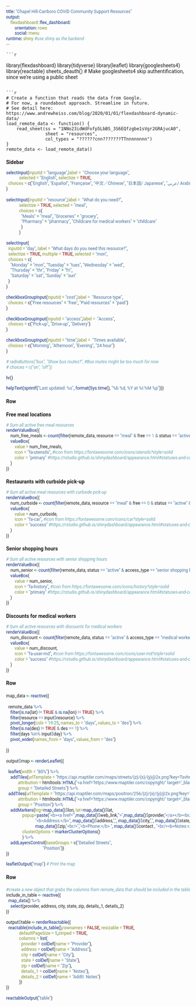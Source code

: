 ```yaml
---
title: "Chapel Hill-Carrboro COVID Community Support Resources"
output:
    flexdashboard::flex_dashboard:
        orientation: rows
        social: menu
runtime: shiny #use shiny as the backend
---
```

    ```r
library(flexdashboard)
library(tidyverse)
library(leaflet)
library(googlesheets4)
library(reactable)
sheets_deauth() # Make googlesheets4 skip authentification, since we're using a public sheet
```

```r
# Create a function that reads the data from Google.
# For now, a roundabout approach. Streamline in future.
# See detail here: https://www.andrewheiss.com/blog/2020/01/01/flexdashboard-dynamic-data/
load_remote_data <- function() {
    read_sheet(ss = "1NNo23idWdFofp5LbBS_3S6EQfzgbe1sVgr2GRAjucA0", 
               sheet = "resources",
               col_types = "??????cnn???????TTnnnnnnnn")
}
remote_data <- load_remote_data()
```

[comment]: <> (Adding the below so site font can be customized)

<link href="https://fonts.googleapis.com/css?family=Roboto&display=swap" rel="stylesheet">
<style>
* {font-size: 100%; font-family: Roboto, sans-serif;}
.navbar-brand {
    float:none;
    font-size: 19px;
    line-height: 21px;
    height: 50px;
    display: block;
}
@media screen and (max-width: 576px) {
.navbar-brand {
    padding: 5px 15px;
    font-size: 17px;
}
}
</style>

Sidebar {.sidebar}
-------------------------------------
    
```r
selectInput(inputId = "language",label =  "Choose your language",
            selected = "English", selectize = TRUE,
  choices = c("English", "Español", "Française", "中文／Chinese", "日本語/ Japanese", "عربي/ Arabic", "한국어/ Korean", "Karen")
)
    
selectInput(inputId = "resource",label =  "What do you need?",
            selectize = TRUE, selected = "meal",
            choices = c(
              "Meals" = "meal", "Groceries" = "grocery",
              "Pharmacy" = "pharmacy", "Childcare for medical workers" = "childcare"
              )
            )

selectInput(
  inputId = "day", label = "What days do you need this resource?",
  selectize = TRUE, multiple = TRUE, selected = "mon",
  choices = c(
    "Monday" = "mon", "Tuesday" = "tues", "Wednesday" = "wed",
    "Thursday" = "thr", "Friday" = "fri",
    "Saturday" = "sat", "Sunday" = "sun"
  )
)

checkboxGroupInput(inputId = "cost",label =  "Resource type",
  choices = c("Free resources" = "free", "Paid resources" = "paid")
)

checkboxGroupInput(inputId = "access",label =  "Access",
  choices = c("Pick-up", "Drive-up", "Delivery")
)

checkboxGroupInput(inputId = "time",label =  "Times available",
  choices = c("Morning", "Afternoon", "Evening", "24 hour")
)

# radioButtons("bus", "Show bus routes?", #Bus routes might be too much for now
# choices = c("on", "off"))

hr()

helpText(sprintf("Last updated: %s", format(Sys.time(), "%b %d, %Y at %I:%M %p")))
```



Row
-------------------------------------
    
### Free meal locations {.value-box}
    
```r
# Sum all active free meal resources 
renderValueBox({
    num_free_meals <- count(filter(remote_data, resource == "meal" & free == 1 & status == "active"))
    valueBox(
        value = num_free_meals,
        icon = "fa-utensils", #icon from https://fontawesome.com/icons/utensils?style=solid
        color = "primary" #https://rstudio.github.io/shinydashboard/appearance.html#statuses-and-colors
    )
})
```


### Restaurants with curbside pick-up {.value-box}

```r
# Sum all active meal resources with curbside pick-up
renderValueBox({
    num_curbside <- count(filter(remote_data, resource == "meal" & free == 0 & status == "active" & access_type == "drive-up"))
    valueBox(
        value = num_curbside,
        icon = "fa-car", #icon from https://fontawesome.com/icons/car?style=solid
        color = "success" #https://rstudio.github.io/shinydashboard/appearance.html#statuses-and-colors
    )
})
```

### Senior shopping hours {.value-box}

```r
# Sum all active resources with senior shopping hours
renderValueBox({
    num_senior <- count(filter(remote_data, status == "active" & access_type == "senior shopping hours"))
    valueBox(
        value = num_senior,
        icon = "fa-history", #icon from https://fontawesome.com/icons/history?style=solid
        color = "primary" #https://rstudio.github.io/shinydashboard/appearance.html#statuses-and-colors
    )
})
```


### Discounts for medical workers {.value-box}

```r
# Sum all active resources with discounts for medical workers
renderValueBox({
    num_discount <- count(filter(remote_data, status == "active" & access_type == "medical worker discount"))
    valueBox(
        value = num_discount,
        icon = "fa-user-md", #icon from https://fontawesome.com/icons/user-md?style=solid
        color = "success" #https://rstudio.github.io/shinydashboard/appearance.html#statuses-and-colors
    )
})
```

Row
-------------------------------------
###
```r

map_data <- reactive({
  
  remote_data %>%
    filter(is.na(lat) != TRUE & is.na(lon) != TRUE) %>%
    filter(resource == input$resource) %>%
    pivot_longer(cols = 19:25, names_to = "days", values_to = "des") %>%
    filter(is.na(des) != TRUE & des == 1) %>%
    filter(days %in% input$day) %>%
    pivot_wider(names_from = "days", values_from = "des")
    
})

output$map <- renderLeaflet({
  
  leaflet(width = "80%") %>%
    addTiles(urlTemplate = "https://api.maptiler.com/maps/streets/{z}/{x}/{y}@2x.png?key=TxvhrAmR6qR1BMLNZjOj",
           attribution = htmltools::HTML("<a href='https://www.maptiler.com/copyright/' target='_blank'>© MapTiler</a> <a href='https://www.openstreetmap.org/copyright' target='_blank'>© OpenStreetMap contributors</a>"),
           group = "Detailed Streets") %>%
  addTiles(urlTemplate = "https://api.maptiler.com/maps/positron/256/{z}/{x}/{y}@2x.png?key=TxvhrAmR6qR1BMLNZjOj",
           attribution = htmltools::HTML("<a href='https://www.maptiler.com/copyright/' target='_blank'>© MapTiler</a> <a href='https://www.openstreetmap.org/copyright' target='_blank'>© OpenStreetMap contributors</a>"),
           group = "Position") %>%
    addMarkers(lng=map_data()$lon, lat=map_data()$lat,
               popup=paste("<b><a href='",map_data()$web_link,"'>",map_data()$provider,"</a></b><br/>",
                           "<b>Address:</b>", map_data()$address,",", map_data()$city,",", map_data()$state,",",
                           map_data()$zip,"<br/>","<b>Phone:</b> ", map_data()$contact , "<br/><b>Notes:</b> ",map_data()$details_1,"<br/>",map_data()$details_2),
               clusterOptions = markerClusterOptions()
               ) %>%
    addLayersControl(baseGroups = c("Detailed Streets",
                                  "Position"))
})

leafletOutput("map") # Print the map

``` 

Row
-------------------------------------
###
```r
#create a new object that grabs the columns from remote_data that should be included in the table 
include_in_table <- reactive({
  map_data() %>%
    select(provider, address, city, state, zip, details_1, details_2)
})

output$table <- renderReactable({
  reactable(include_in_table(),rownames = FALSE, resizable = TRUE,
            defaultPageSize = 5,striped = TRUE,
            columns = list(
              provider = colDef(name = "Provider"),
              address = colDef(name = "Address"),
              city = colDef(name = "City"),
              state = colDef(name = "State"),
              zip = colDef(name = "Zip"),
              details_1 = colDef(name = "Notes"),
              details_2 = colDef(name = "Addtl. Notes")
            ))
})

reactableOutput("table")
```

